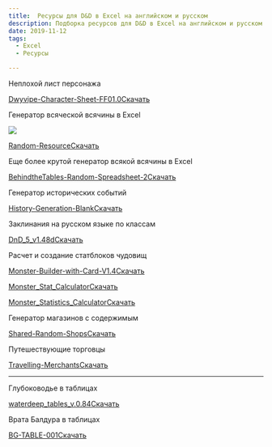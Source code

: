```yaml
---
title:  Ресурсы для D&D в Excel на английском и русском
description: Подборка ресурсов для D&D в Excel на английском и русском
date: 2019-11-12
tags: 
  - Excel
  - Ресурсы

---
```


Неплохой лист персонажа

[Dwyvipe-Character-Sheet-FF01.0](https://cyborgsandmages.com/wp-content/uploads/2019/11/Dwyvipe-Character-Sheet-FF01.0.xlsx)[Скачать](https://cyborgsandmages.com/wp-content/uploads/2019/11/Dwyvipe-Character-Sheet-FF01.0.xlsx)

Генератор всяческой всячины в Excel

![](images/image.png)

[Random-Resource](https://cyborgsandmages.com/wp-content/uploads/2019/11/Random-Resource.xlsm)[Скачать](https://cyborgsandmages.com/wp-content/uploads/2019/11/Random-Resource.xlsm)

Еще более крутой генератор всякой всячины в Excel

[BehindtheTables-Random-Spreadsheet-2](https://cyborgsandmages.com/wp-content/uploads/2019/11/BehindtheTables-Random-Spreadsheet-2.xlsx)[Скачать](https://cyborgsandmages.com/wp-content/uploads/2019/11/BehindtheTables-Random-Spreadsheet-2.xlsx)

Генератор исторических событий

[History-Generation-Blank](https://cyborgsandmages.com/wp-content/uploads/2019/11/History-Generation-Blank.xlsx)[Скачать](https://cyborgsandmages.com/wp-content/uploads/2019/11/History-Generation-Blank.xlsx)

Заклинания на русском языке по классам

[DnD\_5\_v1.48d](https://cyborgsandmages.com/wp-content/uploads/2019/11/DnD_5_v1.48d.xlsx)[Скачать](https://cyborgsandmages.com/wp-content/uploads/2019/11/DnD_5_v1.48d.xlsx)

Расчет и создание статблоков чудовищ

[Monster-Builder-with-Card-V1.4](https://cyborgsandmages.com/wp-content/uploads/2019/11/Monster-Builder-with-Card-V1.4.xlsx)[Скачать](https://cyborgsandmages.com/wp-content/uploads/2019/11/Monster-Builder-with-Card-V1.4.xlsx)

[Monster\_Stat\_Calculator](https://cyborgsandmages.com/wp-content/uploads/2019/11/Monster_Stat_Calculator.xlsx)[Скачать](https://cyborgsandmages.com/wp-content/uploads/2019/11/Monster_Stat_Calculator.xlsx)

[Monster\_Statistics\_Calculator](https://cyborgsandmages.com/wp-content/uploads/2019/11/Monster_Statistics_Calculator.xlsx)[Скачать](https://cyborgsandmages.com/wp-content/uploads/2019/11/Monster_Statistics_Calculator.xlsx)

Генератор магазинов с содержимым

[Shared-Random-Shops](https://cyborgsandmages.com/wp-content/uploads/2019/11/Shared-Random-Shops.xlsx)[Скачать](https://cyborgsandmages.com/wp-content/uploads/2019/11/Shared-Random-Shops.xlsx)

Путешествующие торговцы

[Travelling-Merchants](https://cyborgsandmages.com/wp-content/uploads/2019/11/Travelling-Merchants.xlsx)[Скачать](https://cyborgsandmages.com/wp-content/uploads/2019/11/Travelling-Merchants.xlsx)

* * *

Глубоководье в таблицах

[waterdeep\_tables\_v.0.84](https://cyborgsandmages.com/wp-content/uploads/2019/11/waterdeep_tables_v.0.84.xlsx)[Скачать](https://cyborgsandmages.com/wp-content/uploads/2019/11/waterdeep_tables_v.0.84.xlsx)

Врата Балдура в таблицах

[BG-TABLE-001](https://cyborgsandmages.com/wp-content/uploads/2019/11/BG-TABLE-001.xlsx)[Скачать](https://cyborgsandmages.com/wp-content/uploads/2019/11/BG-TABLE-001.xlsx)
